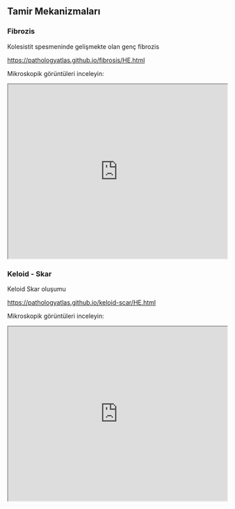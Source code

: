 ## Tamir Mekanizmaları

### Fibrozis

Kolesistit spesmeninde gelişmekte olan genç fibrozis

<https://pathologyatlas.github.io/fibrosis/HE.html>

Mikroskopik görüntüleri inceleyin:

<iframe src="https://pathologyatlas.github.io/fibrosis/HE.html" style="height:400px;width:100%;">

</iframe>

### Keloid - Skar

Keloid Skar oluşumu

<https://pathologyatlas.github.io/keloid-scar/HE.html>

Mikroskopik görüntüleri inceleyin:

<iframe src="https://pathologyatlas.github.io/keloid-scar/HE.html" style="height:400px;width:100%;">

</iframe>
